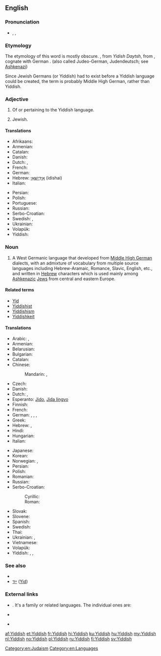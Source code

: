 {{interwiktionary|code=yi}}
==English==
{{wikipedia}}

===Pronunciation===
* {{enPR|yĭd'ĭsh}}, {{IPA|/ˈjɪd.ɪʃ/}}, {{X-SAMPA|/"jId.IS/}}

===Etymology===
{{etyl|yi}} The etymology of this word is mostly obscure. {{term|ייִדיש|lang=yi|sc=Hebr}}, from ''Yidish Daytsh'', from {{etyl|gmh}} {{term|jüdisch diutsch||[[Jewish]] [[German]]|lang=gmh}}, cognate with German {{term|jüdisch||Jewish|lang=de}}. (also called Judeo-German, Judendeutsch; see [[Ashkenazi]])

Since Jewish Germans (or Yiddish) had to exist before a Yiddish language could be created, the term is probably Middle High German, rather than Yiddish.

===Adjective===
{{en-adj}}

# Of or pertaining to the Yiddish language.
# {{informal}} Jewish.

====Translations====
{{trans-top|of or pertaining to the Yiddish language}}
* Afrikaans: {{t+|af|Jiddisj}}
* Armenian: {{t-|hy|իդիշ|tr=idiš}}
* Catalan: {{t+|ca|jiddisch|m}}
* Danish: {{t-|da|jiddisch}}
* Dutch: {{t+|nl|Jiddisch}}, {{t+|nl|Jiddisj}}
* French: {{t+|fr|yiddish|m|f}}
* German: {{t+|de|jiddisch}}
* Hebrew: [[אידישאי|אִידִישָׁאִי]] (idishai)
* Italian: {{t+|it|yiddish|m}}
{{trans-mid}}
* Persian: {{t|fa|ییدیش|tr=yidiš|sc=fa-Arab}}
* Polish: {{t+|pl|jidysz|m}}
* Portuguese: {{t+|pt|iídiche|m|f}}
* Russian: {{t+|ru|идиш|m|tr=idiš}}
* Serbo-Croatian: {{t-|sh|jidiš}}
* Swedish: {{t+|sv|jiddisk}}, {{t-|sv|jiddisch-}}
* Ukrainian: {{t+|uk|їдиш|m|tr=jidyš}}
* Volapük: {{t-|vo|Yuda-Deutänapükik}}
* Yiddish: {{t+|yi|ייִדיש|tr=yidish, jidisch|sc=Hebr}}
{{trans-bottom}}

{{trans-top|Jewish}}
{{trans-mid}}
{{trans-bottom}}

===Noun===
{{en-noun|-}}

# A West Germanic language that developed from [[Middle High German]] dialects, with an admixture of vocabulary from multiple source languages including Hebrew-Aramaic, Romance, Slavic, English, etc., and written in [[Hebrew]] characters which is used mainly among [[Ashkenazi]]c [[Jew]]s from central and eastern Europe.

====Related terms====
* [[Yid]]
* [[Yiddishist]]
* [[Yiddishism]]
* [[Yiddishkeit]]

====Translations====
{{trans-top|language}}
* Arabic: {{t-|ar|يديشية|f|tr=yidíyya}}, {{t-|ar|إيديش|m|tr='idiish}}
* Armenian: {{t-|hy|իդիշ|tr=idiš}}
* Belarusian: {{t+|be|ідыш|m|tr=ídyš}}
* Bulgarian: {{t-|bg|идиш|m|tr=ídiš}}
* Catalan: {{t+|ca|jiddisch|m}}
* Chinese:
*: Mandarin: {{t-|cmn|意第緒語|sc=Hani}}, {{t-|cmn|意第绪语|tr=Yìdìxùyǔ|sc=Hani}}
* Czech: {{t+|cs|jidiš|m}}
* Danish: {{t-|da|jiddisch|n}}
* Dutch: {{t+|nl|Jiddisch|n}}, {{t+|nl|Jiddisj|n}}
* Esperanto: [[Jido]], [[Jida lingvo]]
* Finnish: {{t+|fi|jiddiš}}
* French: {{t+|fr|yiddish|m}}
* German: {{t+|de|Jiddisch|n}}, {{t-|de|Jidisch|n}}, {{qualifier|obsolete}} {{t+|de|Judendeutsch|n}}, {{qualifier|obsolete}} {{t+|de|Judenteutsch|n}}
* Greek: {{t+|el|γίντις|tr=yídis}}
* Hebrew: {{t+|he|יידיש|alt=יִידִישׁ|tr=yidiš}}, {{t+|he|אידיש|tr=idiš}}
* Hindi: {{t-|hi|यहूदी|tr=yahūdī}}
* Hungarian: {{t+|hu|jiddis}}
* Italian: {{t+|it|yiddish|m}}
{{trans-mid}}
* Japanese: {{t+|ja|イディッシュ語|tr=Idisshu-go}}
* Korean: {{t+|ko|이디시어|tr=Idisi-eo|sc=Hang}}
* Norwegian: {{t+|no|jiddisch}}, {{t+|no|jiddisk}}
* Persian: {{t-|fa|ییدیش|tr=yidiš}}
* Polish: {{t+|pl|jidysz|m}}
* Romanian: {{t-|ro|Idiș}}
* Russian: {{t+|ru|идиш|m|tr=ídiš}}
* Serbo-Croatian:
*: Cyrillic: {{t-|sh|јидиш|m|sc=Cyrl}}
*: Roman: {{t-|sh|jidiš|m}}
* Slovak: {{t-|sk|jidiš|m}}
* Slovene: {{t-|sl|jidiš|m}}
* Spanish: {{t-|es|yidis|m}}
* Swedish: {{t+|sv|jiddisch|c}}
* Thai: {{t-|th|ภาษายิดดิช|tr=paasăa yítdìt}}
* Ukrainian: {{t+|uk|їдиш|m|tr=jídyš}}, {{t-|uk|ідиш|m|tr=ídiš}}
* Vietnamese: {{t+|vi|tiếng Yiddish}}
* Volapük: {{t-|vo|Yuda-Deutänapük}}
* Yiddish: {{t+|yi|ייִדיש|n|tr=yidish, jidisch}}, {{t-|yi|מאַמע־לשון|n|tr=mame-loshn, mame-loschn|sc=Hebr}}, {{t-|yi|זשאַרגאָן|m|tr=zhargon, sschargon|sc=Hebr}}
{{trans-bottom}}

===See also===
* {{langcat}}
* [[ייִד]] ([[Jew|Yid]]) {{m}}

===External links===
* {{ISO 639|3code=yid|1code=yi}}. It's a family or related languages. The individual ones are:
{{top2}}
* {{ethnologue|lang=Eastern Yiddish|code=ydd}}
{{mid2}}
* {{ethnologue|lang=Western Yiddish|code=yih}}
{{bottom}}

[[Category:en:Judaism]]
[[Category:en:Languages]]

[[af:Yiddish]]
[[et:Yiddish]]
[[fr:Yiddish]]
[[hi:Yiddish]]
[[ku:Yiddish]]
[[hu:Yiddish]]
[[my:Yiddish]]
[[nl:Yiddish]]
[[no:Yiddish]]
[[pl:Yiddish]]
[[ru:Yiddish]]
[[fi:Yiddish]]
[[sv:Yiddish]]